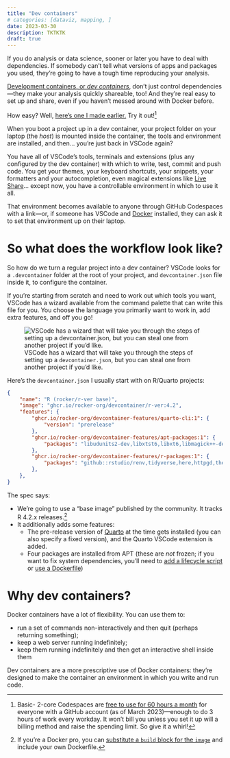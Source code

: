 ```yaml
---
title: "Dev containers"
# categories: [dataviz, mapping, ]
date: 2023-03-30
description: TKTKTK
draft: true
---
```


If you do analysis or data science, sooner or later you have to deal with dependencies. If somebody can't tell what versions of apps and packages you used, they're going to have a tough time reproducing your analysis.

[Development containers, or _dev containers_](https://code.visualstudio.com/docs/devcontainers/containers), don't just control dependencies—they make your analysis quickly shareable, too! And they're real easy to set up and share, even if you haven't messed around with Docker before.

How easy? Well, [here's one I made earlier.]() Try it out![^1]

[^1]: Basic- 2-core Codespaces are [free to use for 60 hours a month](https://github.com/features/codespaces) for everyone with a GitHub account (as of March 2023)—enough to do 3 hours of work every workday. It won't bill you unless you set it up will a billing method and raise the spending limit. So give it a whirl!

<!-- screenshot here -->

When you boot a project up in a dev container, your project folder on your laptop (the _host_) is mounted inside the container, the tools and environment are installed, and then... you're just back in VSCode again?

You have all of VSCode's tools, terminals and extensions (plus any configured by the dev container) with which to write, test, commit and push code. You get your themes, your keyboard shortcuts, your snippets, your formatters and your autocompletion, even magical extensions like [Live Share](https://code.visualstudio.com/learn/collaboration/live-share)... except now, you have a controllable environment in which to use it all.

That environment becomes available to anyone through GitHub Codespaces with a link—or, if someone has VSCode and [Docker](https://www.docker.com) installed, they can ask it to set that environment up on their laptop.

# So what does the workflow look like?

So how do we turn a regular project into a dev container? VSCode looks for a `.devcontainer` folder at the root of your project, and `devcontainer.json` file inside it, to configure the container.

If you're starting from scratch and need to work out which tools you want, VSCode has a wizard available from the command palette that can write this file for you. You choose the language you primarily want to work in, add extra features, and off you go!

![VSCode has a wizard that will take you through the steps of setting up a `devcontainer.json`, but you can steal one from another project if you'd like.](devcontainer-create-spec.png)

Here's the `devcontainer.json` I usually start with on R/Quarto projects:

```json
{
	"name": "R (rocker/r-ver base)",
	"image": "ghcr.io/rocker-org/devcontainer/r-ver:4.2",
	"features": {
		"ghcr.io/rocker-org/devcontainer-features/quarto-cli:1": {
			"version": "prerelease"
		},
		"ghcr.io/rocker-org/devcontainer-features/apt-packages:1": {
			"packages": "libudunits2-dev,libxtst6,libxt6,libmagick++-dev"
		},
		"ghcr.io/rocker-org/devcontainer-features/r-packages:1": {
			"packages": "github::rstudio/renv,tidyverse,here,httpgd,themes360info"
		},
	},
}
```

The spec says:

* We're going to use a "base image" published by the community. It tracks R 4.2.x releases.[^2]
* It additionally adds some features:
  - The pre-release version of [Quarto](https://quarto.org) at the time gets installed (you can also specify a fixed version), and the Quarto VSCode extension is added.
  - Four packages are installed from APT (these are _not_ frozen; if you want to fix system dependencies, you'll need to [add a lifecycle script](https://containers.dev/implementors/json_reference/#lifecycle-scripts) or [use a Dockerfile](https://code.visualstudio.com/docs/devcontainers/create-dev-container#_dockerfile))

[^2]: If you're a Docker pro, you can [substitute a `build` block for the `image`](https://code.visualstudio.com/docs/devcontainers/create-dev-container#_dockerfile) and include your own Dockerfile.

# Why dev containers?

Docker containers have a lot of flexibility. You can use them to:

- run a set of commands non-interactively and then quit (perhaps returning something);
- keep a web server running indefinitely; 
- keep them running indefinitely and then get an interactive shell inside them 

Dev containers are a more prescriptive use of Docker containers: they're designed to make the container an environment in which you write and run code.
